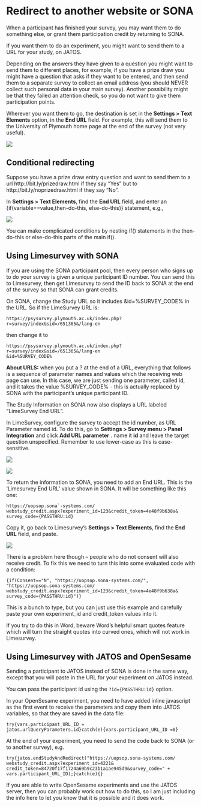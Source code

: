 # Redirect to another website or SONA

When a participant has finished your survey, you may want them to do
something else, or grant them participation credit by returning to SONA.

If you want them to do an experiment, you might want to send them to a
URL for your study, on JATOS.

Depending on the answers they have given to a question you might want to send them to different places,
for example, if you have a prize draw you might have a question that asks if they want to be entered, and
then send them to a separate survey to collect an email address (you should NEVER collect such personal data in your main survey).
Another possibility might be that they failed an attention check, so you do not want to give them participation points.

Wherever you want them to go, the destination is set in the **Settings > Text Elements** option, in the 
**End URL** field. For example, this will send them to the University of Plymouth home page at the end of the survey (not very useful).

![](media/EndURL02.png)

## Conditional redirecting
Suppose you have a prize draw entry question and want to send them to a url http://bit.ly/prizedraw.html if they say "Yes" but to http://bit.ly/noprizedraw.html if they say "No".

In **Settings > Text Elements**, find the
**End URL** field, and enter an {if(variable==value,then-do-this, else-do-this)} statement, e.g.,

![](media/EndURL01.png)

You can make complicated conditions by nesting if() statements in the then-do-this or else-do-this parts of the main if().


##  Using Limesurvey with SONA

If you are using the SONA participant pool, then every person who signs
up to do your survey is given a unique participant ID number. You can
send this to Limesurvey, then get Limesurvey to send the ID back to SONA
at the end of the survey so that SONA can grant credits.

On SONA, change the Study URL so it includes &id=%SURVEY_CODE% in the
URL. So if the LimeSurvey URL is:
```
https://psysurvey.plymouth.ac.uk/index.php?r=survey/index&sid=/651365&/lang-en
```
then change it to
```
https://psysurvey.plymouth.ac.uk/index.php?r=survey/index&sid=/651365&/lang-en
&id=%SURVEY_CODE%
```

**About URLS:** when you put a ? at the end of a URL, everything that
follows is a sequence of parameter names and values which the receiving
web page can use. In this case, we are just sending one parameter,
called id, and it takes the value %SURVEY_CODE% - this is actually
replaced by SONA with the participant’s unique participant ID.

The Study Information on SONA now also displays a URL labeled
"LimeSurvey End URL".

In LimeSurvey, configure the survey to accept the id number, as URL
Parameter named id. To do this, go to **Settings > Survey menu > Panel
Integration** and click **Add URL parameter** . name it **id** and leave
the target question unspecified. Remember to use lower-case as this is
case-sensitive.

![ ](media/image78.png)

![ ](media/image79.png)


To return the information to SONA, you need to add an End URL. This is
the ‘Limesurvey End URL’ value shown in SONA. It will be something like
this one:
```
https://uopsop.sona`-systems.com/
webstudy_credit.aspx?experiment_id=123&credit_token=4e48f9b638a&
survey_code={PASSTHRU:id}
```

Copy it, go back to Limesurvey’s **Settings > Text Elements**, find the
**End URL** field, and paste.

![ ](media/image80.png)

There is a problem here though – people who do not consent will also
receive credit. To fix this we need to turn this into some evaluated
code with a condition:
```
{if(Consent=="N", "https://uopsop.sona-systems.com/",
"https://uopsop.sona-systems.com/
webstudy_credit.aspx?experiment_id=123&credit_token=4e48f9b638a&
survey_code={PASSTHRU:id}")}
```
This is a bunch to type, but you can just use this example and carefully paste your own experiment_id and credit_token values into it.

If you try to do this in Word, beware
Word’s helpful smart quotes feature which will turn the straight quotes
into curved ones, which will not work in Limesurvey. 




## Using Limesurvey with JATOS and OpenSesame

Sending a participant to JATOS instead of SONA is done in the same way,
except that you will paste in the URL for your experiment on JATOS
instead.

You can pass the participant id using the `?id={PASSTHRU:id}` option.

In your OpenSesame experiment, you need to have added inline javascript
as the first event to receive the parameters and copy them into JATOS
variables, so that they are saved in the data file:
```
try{vars.participant_URL_ID =
jatos.urlQueryParameters.id}catch(e){vars.participant_URL_ID =0}
```

At the end of your experiment, you need to send the code back to SONA
(or to another survey), e.g.
```
try{jatos.endStudyAndRedirect("https://uopsop.sona-systems.com/
webstudy_credit.aspx?experiment_id=4221&
credit_token=84720f17f1724a69b9c23b1a1ae945d9&survey_code=" +
vars.participant_URL_ID);}catch(e){}
```
If you are able to write OpenSesame experiments and use the JATOS
server, then you can probably work out how to do this, so I am just
including the info here to let you know that it is possible and it does
work.



